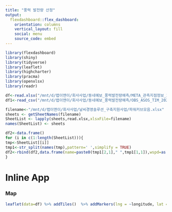 ```yaml
---
title: "풍력 발전량 산정"
output: 
  flexdashboard::flex_dashboard:
    orientation: columns
    vertical_layout: fill
    social: menu
    source_code: embed
---
```


```r
library(flexdashboard)
library(shiny)
library(tidyverse)
library(leaflet)
library(highcharter)
library(pracma)
library(openxlsx)
library(readr)

df<-read.xlsx("/mnt/d/랩이앤이/회사사업/동네예보_풍력발전량예측/META_관측지점정보_20220519132705.xlsx",sheet=1,detectDates=TRUE) %>% rename(name=지점명,longitude=경도,latitude=위도,ids=지점) %>% as.data.frame  
df1<-read_csv("/mnt/d/랩이앤이/회사사업/동네예보_풍력발전량예측/OBS_ASOS_TIM_20220519112933.csv",locale=locale('ko',encoding='euc-kr')) %>% set_names(c("ids","name","datetime","temp","wspd","wdir","humd","mslp")) %>% mutate(dates=as.Date(datetime,format="%Y-%m-%d")) %>% as.data.frame

filename<-"/mnt/d/랩이앤이/회사사업/날씨경영솔루션_구축지원사업/파워커브모음.xlsx"
sheets <- getSheetNames(filename)
SheetList <- lapply(sheets,read.xlsx,xlsxFile=filename)
names(SheetList) <- sheets

df2<-data.frame()
for (i in c(1:length(SheetList))){
tmp<-SheetList[[i]]
tmp1<-str_split(names(tmp),pattern=' ',simplify = TRUE)
df2<-rbind(df2,data.frame(name=paste0(tmp1[2,1]," ",tmp1[1,1]),wspd=as.numeric(tmp[,1]),wp=as.numeric(tmp[,2])) %>% mutate(wspd=ifelse(is.na(wspd),0,wspd),wp=ifelse(is.na(wp),0,wp)))
}
```

Inline App
=======================================================================

### Map
```r
leaflet(data=df) %>% addTiles()  %>% addMarkers(lng = ~longitude, lat = ~latitude, layerId = ~ids) %>% setView(lng = 125 , lat = 33, zoom = 12)
```
